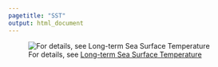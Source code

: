 ```yaml
---
pagetitle: "SST"
output: html_document
---
```


![For details, see [Long-term Sea Surface Temperature](https://noaa-edab.github.io/tech-doc/long-term-sea-surface-temperature.html)](https://raw.githubusercontent.com/NOAA-EDAB/ecodata/master/docs/LTL_MAB_files/figure-html/long-term-sst-1.png)